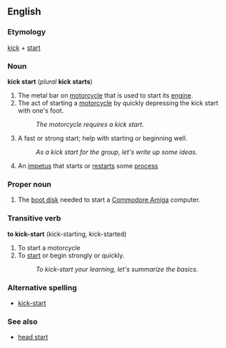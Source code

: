 ==English==
===Etymology===
[[kick]] + [[start]]

===Noun===
'''kick start''' (''plural'' '''kick starts''')

#The metal bar on [[motorcycle]] that is used to start its [[engine]].
#The act of starting a [[motorcycle]] by quickly depressing the kick start with one's foot.
#:''The motorcycle requires a kick start.''
#A fast or strong start; help with starting or beginning well.
#:''As a kick start for the group, let's write up some ideas.''
#An [[impetus]] that starts or [[restart]]s some [[process]]

===Proper noun===
<!--How is this capitalised if it is a proper noun?  Kick Start?  Kick start?-->

#The [[boot disk]] needed to start a [[w:Amiga|Commodore Amiga]] computer.

===Transitive verb===
'''to kick-start''' (kick-starting, kick-started)

#To start a motorcycle
#To [[start]] or begin strongly or quickly.
#:''To kick-start your learning, let's summarize the basics.''
===Alternative spelling===
*[[kick-start]]
===See also===
*[[head start]]